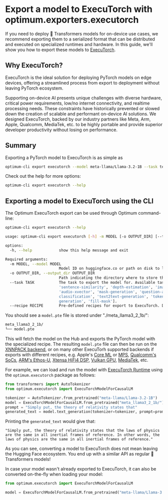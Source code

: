 <!--Copyright 2025 The HuggingFace Team. All rights reserved.

Licensed under the Apache License, Version 2.0 (the "License"); you may not use this file except in compliance with
the License. You may obtain a copy of the License at

http://www.apache.org/licenses/LICENSE-2.0

Unless required by applicable law or agreed to in writing, software distributed under the License is distributed on
an "AS IS" BASIS, WITHOUT WARRANTIES OR CONDITIONS OF ANY KIND, either express or implied. See the License for the
specific language governing permissions and limitations under the License.
-->

# Export a model to ExecuTorch with optimum.exporters.executorch

If you need to deploy 🤗 Transformers models for on-device use cases, we recommend
exporting them to a serialized format that can be distributed and executed on specialized
runtimes and hardware. In this guide, we'll show you how to export these
models to [ExecuTorch](https://pytorch.org/executorch/main/intro-overview.html).


## Why ExecuTorch?

ExecuTorch is the ideal solution for deploying PyTorch models on edge devices, offering a streamlined process from
export to deployment without leaving PyTorch ecosystem.

Supporting on-device AI presents unique challenges with diverse hardware, critical power requirements, low/no internet
connectivity, and realtime processing needs. These constraints have historically prevented or slowed down the creation
of scalable and performant on-device AI solutions. We designed ExecuTorch, backed by our industry partners like Meta,
Arm, Apple, Qualcomm, MediaTek, etc. to be highly portable and provide superior developer productivity without losing on
performance.


## Summary

Exporting a PyTorch model to ExecuTorch is as simple as

```bash
optimum-cli export executorch --model meta-llama/Llama-3.2-1B --task text-generation --recipe xnnpack --output_dir meta_llama3_2_1b
```

Check out the help for more options:

```bash
optimum-cli export executorch --help
```


## Exporting a model to ExecuTorch using the CLI

The Optimum ExecuTorch export can be used through Optimum command-line:

```bash
optimum-cli export executorch --help

usage: optimum-cli export executorch [-h] -m MODEL [-o OUTPUT_DIR] [--task TASK] [--recipe RECIPE]

options:
  -h, --help            show this help message and exit

Required arguments:
  -m MODEL, --model MODEL
                        Model ID on huggingface.co or path on disk to load model from.
  -o OUTPUT_DIR, --output_dir OUTPUT_DIR
                        Path indicating the directory where to store the generated ExecuTorch model.
  --task TASK           The task to export the model for. Available tasks depend on the model, but are among: ['audio-classification', 'feature-extraction', 'image-to-text',
                        'sentence-similarity', 'depth-estimation', 'image-segmentation', 'audio-frame-classification', 'masked-im', 'semantic-segmentation', 'text-classification',
                        'audio-xvector', 'mask-generation', 'question-answering', 'text-to-audio', 'automatic-speech-recognition', 'image-to-image', 'multiple-choice', 'image-
                        classification', 'text2text-generation', 'token-classification', 'object-detection', 'zero-shot-object-detection', 'zero-shot-image-classification', 'text-
                        generation', 'fill-mask'].
  --recipe RECIPE       Pre-defined recipes for export to ExecuTorch. Defaults to "xnnpack".

```

You should see a `model.pte` file is stored under "./meta_llama3_2_1b/":

```bash
meta_llama3_2_1b/
└── model.pte
```

This will fetch the model on the Hub and exports the PyTorch model with the specialized recipe. The resulting `model.pte` file can then be run on the [XNNPACK backend](https://pytorch.org/executorch/main/tutorial-xnnpack-delegate-lowering.html), or on many
other ExecuTorh supported backends if exports with different recipes, e.g. Apple's [Core ML](https://pytorch.org/executorch/main/build-run-coreml.html) or [MPS](https://pytorch.org/executorch/main/build-run-mps.html), [Qualcomm's SoCs](https://pytorch.org/executorch/main/build-run-qualcomm-ai-engine-direct-backend.html), [ARM's Ethos-U](https://pytorch.org/executorch/main/executorch-arm-delegate-tutorial.html), [Xtensa HiFi4 DSP](https://pytorch.org/executorch/main/build-run-xtensa.html), [Vulkan GPU](https://pytorch.org/executorch/main/build-run-vulkan.html), [MediaTek](https://pytorch.org/executorch/main/build-run-mediatek-backend.html), etc.

For example, we can load and run the model with [ExecuTorch Runtime](https://pytorch.org/executorch/main/runtime-overview.html) using the `optimum.executorch` package as follows:

```python
from transformers import AutoTokenizer
from optimum.executorch import ExecuTorchModelForCausalLM

tokenizer = AutoTokenizer.from_pretrained("meta-llama/Llama-3.2-1B")
model = ExecuTorchModelForCausalLM.from_pretrained("meta_llama3_2_1b/")
prompt = "Simply put, the theory of relativity states that"
generated_text = model.text_generation(tokenizer=tokenizer, prompt=prompt, max_seq_len=45)
```

Printing the `generated_text` would give that:

```
"Simply put, the theory of relativity states that the laws of physics are the same in all inertial frames of reference. In other words, the laws of physics are the same in all inertial frames of reference."
```

As you can see, converting a model to ExecuTorch does not mean leaving the Hugging Face ecosystem. You end up with a similar API as regular 🤗 Transformers models!

In case your model wasn't already exported to ExecuTorch, it can also be converted on-the-fly when loading your model:

```python
from optimum.executorch import ExecuTorchModelForCausalLM

model = ExecuTorchModelForCausalLM.from_pretrained("meta-llama/Llama-3.2-1B", recipe="xnnpack")
```
